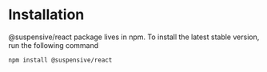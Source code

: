 # Installation

@suspensive/react package lives in npm. To install the latest stable version, run the following command

```shell npm2yarn
npm install @suspensive/react
```
